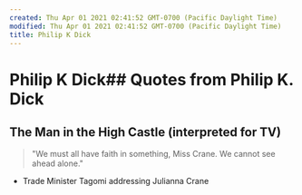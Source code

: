 ```yaml
---
created: Thu Apr 01 2021 02:41:52 GMT-0700 (Pacific Daylight Time)
modified: Thu Apr 01 2021 02:41:52 GMT-0700 (Pacific Daylight Time)
title: Philip K Dick
---
```

# Philip K Dick## Quotes from Philip K. Dick

## The Man in the High Castle (interpreted for TV)

> "We must all have faith in something, Miss Crane. We cannot see ahead alone."
- Trade Minister Tagomi addressing Julianna Crane
